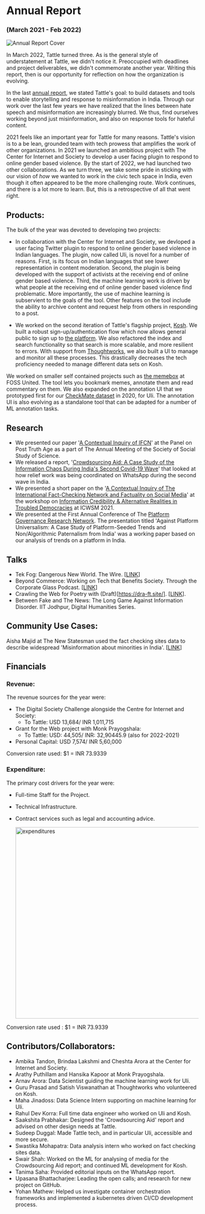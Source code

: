 # Annual Report

### (March 2021 - Feb 2022)

![Annual Report Cover](../../images/communitiy_cropped.png) 


In March 2022, Tattle turned three. As is the general style of understatement at Tattle, we didn't notice it. Preoccupied with deadlines and project deliverables, we didn't commemorate another year. Writing this report, then is our opportunity for reflection on how the organization is evolving. 

In the last [annual report](2020-report.mdx), we stated Tattle's goal: to build datasets and tools to enable storytelling and response to misinformation in India. Through our work over the last few years we have realized that the lines between hate speech and misinformation are increasingly blurred. We thus, find ourselves working beyond just misinformation, and also on response tools for hateful content. 

2021 feels like an important year for Tattle for many reasons. Tattle's vision is to a be lean, grounded team with tech prowess that amplifies the work of other organizations. In 2021 we launched an ambitious project with The Center for Internet and Society to develop a user facing plugin to respond to online gender based violence. By the start of 2022, we had launched two other collaborations. As we turn three, we take some pride in sticking with our vision of *how* we wanted to work in the civic tech space in India, even though it often appeared to be the more challenging route. Work continues, and there is a lot more to learn. But, this is a retrospective of all that went right. 

## Products:
The bulk of the year was devoted to developing two projects:
- In collaboration with the Center for Internet and Society, we devloped a user facing Twitter plugin to respond to online gender based violence in Indian languages. The plugin, now called Uli, is novel for a number of reasons. First, is its focus on Indian languages that see lower representation in content moderation. Second, the plugin is being developed with the support of activists at the receiving end of online gender based violence. Third, the machine learning work is driven by what people at the receiving end of online gender based violence find problematic. More importantly, the use of machine learning is subservient to the goals of the tool. Other features on the tool include the ability to archive content and request help from others in responding to a post. 

- We worked on the second iteration of Tattle's flagship project, [Kosh](https://github.com/tattle-made/kosh-v2). We built a robust sign-up/authentication flow which now allows general public to sign up to [the platform](http://kosh.tattle.co.in/). We also refactored the index and search functionality so that search is more scalable, and more resilient to errors. With support from [Thoughtworks](https://www.thoughtworks.com/about-us/social-change), we also built a UI to manage and monitor all these processes. This drastically decreases the tech proficiency needed to manage different data sets on Kosh.

We worked on smaller self contained projects such as [the memebox](https://github.com/tattle-made/memebox) at FOSS United. The tool lets you bookmark memes, annotate them and read commentary on them. We also expanded on the annotation UI that we prototyped first for our [CheckMate dataset](https://ojs.aaai.org/index.php/ICWSM/article/view/18126) in 2020, for Uli. The annotation UI is also evolving as a standalone tool that can be adapted for a number of ML annotation tasks. 

## Research
- We presented our paper '[A Contextual Inquiry of IFCN](https://www.4sonline.org/185-the-post-truth-age-what-is-this-really-about/)' at the Panel on Post Truth Age as a part of The Annual Meeting of the Society of Social Study of Science.
- We released a report, '[Crowdsourcing Aid: A Case Study of the Information Chaos During India's Second Covid-19 Wave](https://tattle.co.in/articles/covid-whatsapp-public-groups/)' that looked at how relief work was being coordinated on WhatsApp during the second wave in India. 
- We presented a short paper on the '[A Contextual Inquiry of The International Fact-Checking Network and Factuality on Social Media](https://a%20contextual%20inquiry%20of%20the%20international%20fact-checking%20network%20and%20factuality%20on%20social%20media/)' at the workshop on [Information Credibility & Alternative Realities in Troubled Democracies](https://zivepstein.github.io/info-credibility-workshop/index.html) at ICWSM 2021.
- We presented at the First Annual Conference of The [Platform Governance Research Network](https://www.platgov.net/program.pdf). The presentation titled 'Against Platform Universalism: A Case Study of Platform-Seeded Trends and Non/Algorithmic Paternalism from India' was a working paper based on our analysis of trends on a platform in India.

## Talks
- Tek Fog: Dangerous New World. The Wire. [[LINK](https://twitter.com/onosmosis/status/1482980287458193412)]
- Beyond Commerce: Working on Tech that Benefits Society. Through the Corporate Glass Podcast. [[LINK](https://www.throughthecorporateglass.com/tech-benefit-society)]
- Crawling the Web for Poetry with (Draft)[https://dra-ft.site/]. [[LINK](https://youtu.be/EBRC6dt62Ts)].
- Between Fake and The News: The Long Game Against Information Disorder. IIT Jodhpur, Digital Humanities Series.

## Community Use Cases:
Aisha Majid at The New Statesman used the fact checking sites data to describe widespread 'Misinformation about minorities in India'. [[LINK](https://www.newstatesman.com/international-politics/society-international-politics/2021/10/misinformation-about-minorities-in-india-is-widespread-and-getting-worse)]


## Financials
### Revenue:
The revenue sources for the year were:
- The Digital Society Challenge alongside the Centre for Internet and Society: 
  -  To Tattle: USD 13,684/ INR 1,011,715
- Grant for the Web project with Monk Prayogshala:   
  -  To Tattle: USD: 44,505/ INR: 32,90445.9 (also for 2022-2021)
- Personal Capital: USD 7,574/ INR 5,60,000

Conversion rate used: $1 = INR 73.9339

### Expenditure:
The primary cost drivers for the year were:
- Full-time Staff for the Project.
- Technical Infrastructure.
- Contract services such as legal and accounting advice.
  
  <img
    src="../../images/expenditures-2021-2022-chart.png"
    alt="expenditures"
    width="500"
  />

Conversion rate used : $1 = INR 73.9339

## Contributors/Collaborators:

- Ambika Tandon, Brindaa Lakshmi and Cheshta Arora at the Center for Internet and Society.
- Arathy Puthillam and Hansika Kapoor at Monk Prayogshala.
- Arnav Arora: Data Scientist guiding the machine learning work for Uli.
- Guru Prasad and Satish Viswanathan at Thoughtworks who volunteered on Kosh. 
- Maha Jinadoss: Data Science Intern supporting on machine learning for Uli.
- Rahul Dev Korra: Full time data engineer who worked on Uli and Kosh.
- Saakshita Prabhakar: Designed the 'Crowdsourcing Aid' report and advised on other design needs at Tattle.
- Sudeep Duggal: Made Tattle tech, and in particular Uli, accessible and more secure. 
- Swastika Mohapatra: Data analysis intern who worked on fact checking sites data.
- Swair Shah: Worked on the ML for analysing of media for the Crowdsourcing Aid report; and continued ML development for Kosh. 
- Tanima Saha: Provided editorial inputs on the WhatsApp report.
- Upasana Bhattacharjee: Leading the open calls; and research for new project on GitHub.
- Yohan Mathew: Helped us investigate container orchestration frameworks and implemented a kubernetes driven CI/CD development process.
